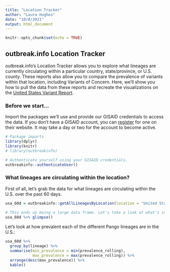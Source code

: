 ```yaml
---
title: "Location Tracker"
author: "Laura Hughes"
date: "10/8/2021"
output: html_document
---
```


```r
knitr::opts_chunk$set(echo = TRUE)
```

## outbreak.info Location Tracker
outbreak.info's Location Tracker allows you to explore what lineages are 
currently circulating within a particular country, state/province, or U.S. county.
These reports also allow you to compare the prevalence of variants within that 
location, including Variants of Concern. Here, we'll show you how to pull the 
data from these reports and recreate the 
visualizations on the [United States Variant Report](https://outbreak.info/location-reports?loc=USA).

### Before we start...
Import the packages we'll use and provide our GISAID credentials to access the data.
If you don't have a GISAID account, you can [register](https://www.gisaid.org/registration/register/) 
for one on their website. It may take a day or two for the account to become active.
```r
# Package imports
library(dplyr)
library(knitr)
# library(outbreakinfo)

# Authenticate yourself using your GISAID credentials.
outbreakinfo::authenticateUser()
```


### What lineages are circulating within the location?
First of all, let's grab the data for what lineages are circulating within the U.S. over the past 60 days.
```r
usa_60d = outbreakinfo::getAllLineagesByLocation(location = "United States", other_threshold=0.03, nday_threshold=60)
```

``` r
# This ends up being a large data frame. Let's take a look at what's inside:
usa_60d %>% glimpse()
```

Let's look at how prevalent each of the different Pango lineages are in the U.S.:
``` r

usa_60d %>% 
  group_by(lineage) %>%
  summarise(min_prevalence = min(prevalence_rolling),
            max_prevalence = max(prevalence_rolling)) %>% 
  arrange(desc(max_prevalence)) %>% 
  kable()
```

